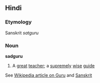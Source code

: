 ==Hindi==
===Etymology===
Sanskrit ''satguru''
===Noun===
'''sadguru'''
# A [[great]] [[teacher]]; a [[supremely]] [[wise]] [[guide]]

See [[w:guru|Wikipedia article on Guru]] and [[w:sanskrit|Sanskrit]]